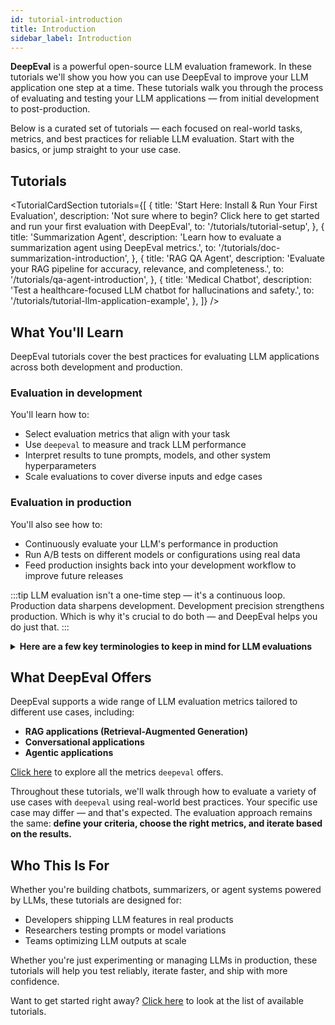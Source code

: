 ```yaml
---
id: tutorial-introduction
title: Introduction
sidebar_label: Introduction
---
```


**DeepEval** is a powerful open-source LLM evaluation framework. In these tutorials we'll show you how you can use DeepEval to improve your LLM application one step at a time. These tutorials walk you through the process of evaluating and testing your LLM applications — from initial development to post-production.

Below is a curated set of tutorials — each focused on real-world tasks, metrics, and best practices for reliable LLM evaluation. Start with the basics, or jump straight to your use case.

## Tutorials


<TutorialCardSection
  tutorials={[
    {
        title: 'Start Here: Install & Run Your First Evaluation',
        description: 'Not sure where to begin? Click here to get started and run your first evaluation with DeepEval',
        to: '/tutorials/tutorial-setup',
    },
    {
        title: 'Summarization Agent',
        description: 'Learn how to evaluate a summarization agent using DeepEval metrics.',
        to: '/tutorials/doc-summarization-introduction',
    },
    {
        title: 'RAG QA Agent',
        description: 'Evaluate your RAG pipeline for accuracy, relevance, and completeness.',
        to: '/tutorials/qa-agent-introduction',
    },
    {
        title: 'Medical Chatbot',
        description: 'Test a healthcare-focused LLM chatbot for hallucinations and safety.',
        to: '/tutorials/tutorial-llm-application-example',
    },
  ]}
/>

## What You'll Learn

DeepEval tutorials cover the best practices for evaluating LLM applications across both development and production.

### Evaluation in development

You'll learn how to:

- Select evaluation metrics that align with your task
- Use `deepeval` to measure and track LLM performance
- Interpret results to tune prompts, models, and other system hyperparameters
- Scale evaluations to cover diverse inputs and edge cases

### Evaluation in production

You'll also see how to:

- Continuously evaluate your LLM's performance in production
- Run A/B tests on different models or configurations using real data
- Feed production insights back into your development workflow to improve future releases

:::tip 
LLM evaluation isn't a one-time step — it's a continuous loop. Production data sharpens development. Development precision strengthens production. Which is why it's crucial to do both — and DeepEval helps you do just that.
:::

<details>

<summary><strong>Here are a few key terminologies to keep in mind for LLM evaluations</strong></summary>

- **Hyperparameters**: The configuration values that shape your LLM application. This includes system prompts, user prompts, model choice, temperature, chunk size (for RAG), and more.
- **System Prompt**: A prompt that defines the overall behavior of your LLM across all interactions.
- **Generation Model**: The model used to generate responses — this is the LLM you're evaluating. Throughout the tutorials, we'll simply call it the *model*.
- **Evaluation Model**: A separate LLM used to score, critique, or assess the outputs of your generation model. This is **not** the model being evaluated.

</details>

## What DeepEval Offers

DeepEval supports a wide range of LLM evaluation metrics tailored to different use cases, including:

- **RAG applications (Retrieval-Augmented Generation)**
- **Conversational applications**
- **Agentic applications**

[Click here](https://deepeval.com/docs/metrics-introduction) to explore all the metrics `deepeval` offers.

Throughout these tutorials, we'll walk through how to evaluate a variety of use cases with `deepeval` using real-world best practices. Your specific use case may differ — and that's expected. 
The evaluation approach remains the same: **define your criteria, choose the right metrics, and iterate based on the results.**

## Who This Is For

Whether you're building chatbots, summarizers, or agent systems powered by LLMs, these tutorials are designed for:

- Developers shipping LLM features in real products
- Researchers testing prompts or model variations
- Teams optimizing LLM outputs at scale

Whether you're just experimenting or managing LLMs in production, these tutorials will help you test reliably, iterate faster, and ship with more confidence.

Want to get started right away? [Click here](#tutorials) to look at the list of available tutorials.